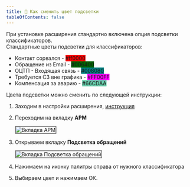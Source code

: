 ```yaml
---
title: 🎨 Как сменить цвет подсветки
tableOfContents: false
---
```



При установке расширения стандартно включена опция подсветки классификаторов.\
Стандартные цветы подсветки для классификаторов:

- Контакт сорвался - <span style="background-color:#ff0000">#ff0000</span>
- Обращение из Email - <span style="background-color:#006400">#006400</span>
- ОЦТП - Входящая связь - <span style="background-color:#008080">#008080</span>
- Требуется СЗ вне графика - <span style="background-color:#FF00FF">#FF00FF</span>
- Компенсация за аварию - <span style="background-color:#66CDAA">#66CDAA</span>

Цвета подсветки можно сменить по следующей инструкции:

1. Заходим в настройки расширения, [инструкция](/domru-helper/wiki/instructions/open-settings/)
2. Переходим на вкладку **АРМ**

   <Image
     src={armButton}
     alt="Вкладка АРМ"
     loading="eager"
     style="border: 2px solid grey;"
   />

3. Открываем вкладку **Подсветка обращений**

   <Image
     src={highlightButton}
     alt="Вкладка Подсветка обращений"
     style="border: 2px solid grey;"
     loading="eager"
   />

4. Нажимаем на иконку палитры справа от нужного классификатора
5. Выбираем цвет и нажимаем ОК.
